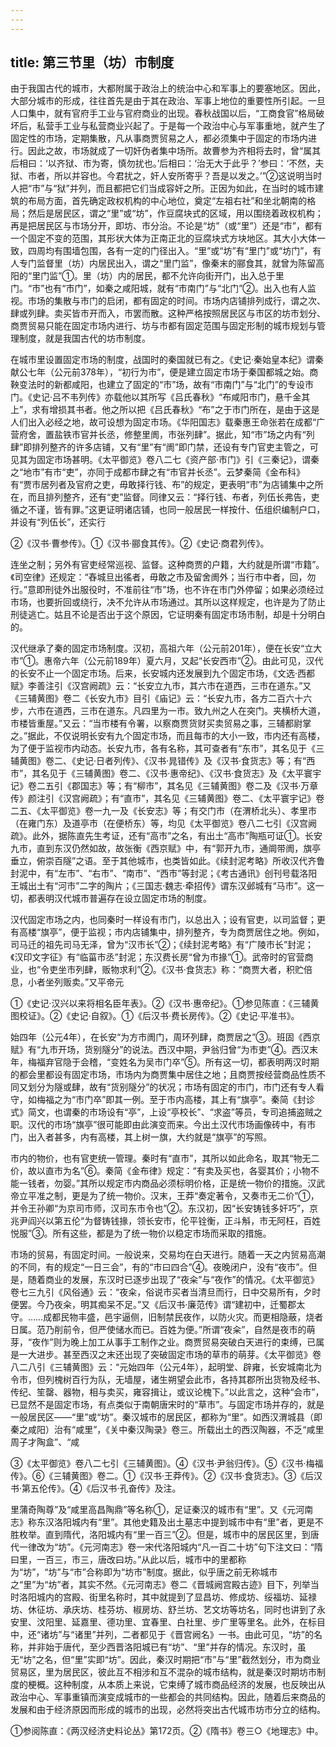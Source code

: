 ```yaml
---
---
---
```

title: 第三节里（坊）市制度
---



由于我国古代的城市，大都附属于政治上的统治中心和军事上的要塞地区。因此，大部分城市的形成，往往首先是由于其在政治、军事上地位的重要性所引起。一旦人口集中，就有官府手工业与官府商业的出现。春秋战国以后，“工商食官”格局破坏后，私营手工业与私营商业兴起了。于是每一个政治中心与军事重地，就产生了固定性的市场，定期集散，凡从事商贾贸易之人，都必须集中于固定的市场内进行。因此之故，市场就成了一切奸伪者集中场所。故曹参为齐相将去时，曾“属其后相曰：‘以齐狱、市为寄，慎勿扰也。’后相曰：‘治无大于此乎？’参曰：‘不然，夫狱、市者，所以并容也。今君扰之，奸人安所寄乎？吾是以发之。’”②这说明当时人把“市”与“狱”并列，而且都把它们当成容奸之所。正因为如此，在当时的城市建筑的布局方面，首先确定政权机构的中心地位，奠定“左祖右社”和坐北朝南的格局；然后是居民区，谓之“里”或“坊”，作豆腐块式的区域，用以围绕着政权机构；再是把居民区与市场分开，即坊、市分治。不论是“坊”（或“里”）还是“市”，都有一个固定不变的范围，其形状大体为正南正北的豆腐块式方块地区。其大小大体一致，四周均有围墙包围，各有一定的门径出入。“里”或“坊”有“里门”或“坊门”，有人专门监督里（坊）内居民出入，谓之“里门监”，像秦末的郦食其，就曾为陈留高阳的“里门监”①。里（坊）内的居民，都不允许向街开门，出入总于里门。“市”也有“市门”，如秦之咸阳城，就有“市南门”与“北门”②。出入也有人监视。市场的集散与市门的启闭，都有固定的时间。市场内店铺排列成行，谓之次、肆或列肆。卖买皆市开而入，市罢而散。这种严格按照居民区与市区的坊市划分、商贾贸易只能在固定市场内进行、坊与市都有固定范围与固定形制的城市规划与管理制度，就是我国古代的坊市制度。

在城市里设置固定市场的制度，战国时的秦国就已有之。《史记·秦始皇本纪》谓秦献公七年（公元前378年），“初行为市”，便是建立固定市场于秦国都城之始。商鞅变法时的新都咸阳，也建立了固定的“市”场，故有“市南门”与“北门”的专设市门。《史记·吕不韦列传》亦载他以其所写《吕氏春秋》“布咸阳市门，悬千金其上”，求有增损其书者。他之所以把《吕氏春秋》“布”之于市门所在，是由于这是人们出入必经之地，故可设想为固定市场。《华阳国志》载秦惠王命张若在成都“广营府舍，置盐铁市官并长丞，修整里阓，市张列肆”。据此，知“市”场之内有“列肆”即排列整齐的许多店铺，又有“里”有“阓”即门禁，还设有专门官吏主管之，可见其为固定市场甚明。《太平御览》卷八二七《资产部·市门》引《三秦记》，谓秦之“地市”有市“吏”，亦同于成都市肆之有“市官并长丞”。云梦秦简《金布科》有“贾市居列者及官府之吏，毋敢择行钱、布”的规定，更表明“市”为店铺集中之所在，而且排列整齐，还有“吏”监督。同律又云：“择行钱、布者，列伍长弗告，吏循之不谨，皆有罪。”这更证明诸店铺，也同一般居民一样按什、伍组织编制户口，并设有“列伍长”，还实行

②《汉书·曹参传》。①《汉书·郦食其传》。②《史记·商君列传》。

连坐之制；另外有官吏经常巡视、监督。这种商贾的户籍，大约就是所谓“市籍”。《司空律》还规定：“舂城旦出徭者，毋敢之市及留舍阓外；当行市中者，回，勿行。”意即刑徒外出服役时，不准前往“市”场，也不许在市门外停留；如果必须经过市场，也要折回或绕行，决不允许从市场通过。其所以这样规定，也许是为了防止刑徒逃亡。姑且不论是否出于这个原因，它证明秦有固定市场市制，却是十分明白的。

汉代继承了秦的固定市场制度。汉初，高祖六年（公元前201年），便在长安“立大市”①。惠帝六年（公元前189年）夏六月，又起“长安西市”②。由此可见，汉代的长安不止一个固定市场。后来，长安城内还发展到九个固定市场，《文选·西都赋》李善注引《汉宫阙疏》云：“长安立九市，其六市在道西，三市在道东。”又《三辅黄图》卷二《长安九市》目引《庙记》云：“长安九市，各方二百六十六步，六市在道西，三市在道东。凡四里为一市。致九州之人在突门。夹横桥大道，市楼皆重屋。”又云：“当市楼有令署，以察商贾货财买卖贸易之事，三辅都尉掌之。”据此，不仅说明长安有九个固定市场，而且每市的大小一致，市内还有高楼，为了便于监视市内动态。长安九市，各有名称，其可查者有“东市”，其名见于《三辅黄图》卷二、《史记·日者列传》、《汉书·晁错传》及《汉书·食货志》等；有“西市”，其名见于《三辅黄图》卷二、《汉书·惠帝纪》、《汉书·食货志》及《太平寰宇记》卷二五引《郡国志》等；有“柳市”，其名见《三辅黄图》卷二及《汉书·万章传》颜注引《汉宫阙疏》；有“直市”，其名见《三辅黄图》卷二、《太平寰宇记》卷二五、《太平御览》卷一九一及《长安志》等；有交门市（在渭桥北头）、孝里市（在雍门东）及道亭市（在便桥东）等，均见《太平御览》卷八二七引《汉宫阙疏》。此外，据陈直先生考证，还有“高市”之名，有出土“高市”陶瓶可证①。长安九市，直到东汉仍然如故，故张衡《西京赋》中，有“郭开九市，通阛带阓，旗亭垂立，俯崇百隧”之语。至于其他城市，也类皆如此。《续封泥考略》所收汉代齐鲁封泥中，有“左市”、“右市”、“南市”、“西市”等封泥；《考古通讯》创刊号载洛阳王城出土有“河市”二字的陶片；《三国志·魏志·牵招传》谓东汉邺城有“马市”。这一切，都表明汉代城市普遍存在设立固定市场的制度。

汉代固定市场之内，也同秦时一样设有市门，以总出入；设有官吏，以司监督；更有高楼“旗亭”，便于监视；市内店铺集中，排列整齐，专为商贾居住之地。例如，司马迁的祖先司马无泽，曾为“汉市长”②；《续封泥考略》有“广陵市长”封泥；《汉印文字征》有“临菑市丞”封泥；东汉费长房“曾为市掾”①。武帝时的官营商业，也“令吏坐市列肆，贩物求利”②。《汉书·食货志》称：“商贾大者，积贮倍息，小者坐列贩卖。”又平帝元

①《史记·汉兴以来将相名臣年表》。②《汉书·惠帝纪》。①参见陈直：《三辅黄图校证》。②《史记·自叙》。①《后汉书·费长房传》。②《史记·平准书》。

始四年（公元4年），在长安“为方市阓门，周环列肆，商贾居之”③。班固《西京赋》有“九市开场，货别隧分”的说法。西汉中期，尹翁归曾“为市吏”④。西汉末年，梅福弃官隐于会稽，“变姓名为吴市门卒”⑤。所有这一切，都表明两汉时期的都会里都设有固定市场，市场内为商贾集中居住之地；且商贾按经营商品性质不同又划分为隧或肆，故有“货别隧分”的状况；市场有固定的市门，市门还有专人看守，如梅福之为“市门卒”即其一例。至于市内高楼，其上有“旗亭”。秦简《封诊式》简文，也谓秦的市场设有“亭”，上设“亭校长”、“求盗”等员，专司追捕盗贼之职。汉代的市场“旗亭”很可能即由此演变而来。今出土汉代市场画像砖中，有市门，出入者甚多，内有高楼，其上树一旗，大约就是“旗亭”的写照。

市内的物价，也有官吏统一管理。秦时有“直市”，其所以如此命名，取其“物无二价，故以直市为名”⑥。秦简《金布律》规定：“有卖及买也，各婴其价；小物不能一钱者，勿婴。”其所以规定市内商品必须标明价格，正是统一物价的措施。汉武帝立平准之制，更是为了统一物价。汉末，王莽“奏定著令，又奏市无二价”①，并令王孙卿“为京司市师，汉司东市令也”②。东汉初，因“长安铸钱多奸巧”，京兆尹阎兴以第五伦“为督铸钱掾，领长安市，伦平铨衡，正斗斛，市无阿枉，百姓悦服”③。所有这些，都是为了统一物价以稳定市场而采取的措施。

市场的贸易，有固定时间。一般说来，交易均在白天进行。随着一天之内贸易高潮的不同，有的规定“一日三会”，有的“市曰四合”④。夜晚闭户，没有“夜市”。但是，随着商业的发展，东汉时已逐步出现了“夜籴”与“夜作”的情况。《太平御览》卷七三九引《风俗通》云：“夜籴，俗说市买者当清旦而行，日中交易所有，夕时便罢。今乃夜籴，明其痴呆不足。”又《后汉书·廉范传》谓“建初中，迁蜀郡太守。……成都民物丰盛，邑宇逼侧，旧制禁民夜作，以防火灾。而更相隐蔽，烧者日属。范乃削前令，但严使储水而已。百姓为便。”所谓“夜籴”，自然是夜市的萌芽，“夜作”则为晚上加工从事手工制作之业。商贾贸易突破白天进行的束缚，已属是一大进步。甚至西汉之末还出现了突破固定市场的草市的萌芽。《太平御览》卷八二八引《三辅黄图》云：“元始四年（公元4年），起明堂、辟雍，长安城南北为令市，但列槐树百行为队，无墙屋，诸生朔望会此市，各持其郡所出货物及经书、传纪、笙罄、器物，相与卖买，雍容揖让，或议论槐下。”以此言之，这种“会市”，已显然不是固定市场，有点类似于南朝唐宋时的“草市”。与固定市场并存的，就是一般居民区——“里”或“坊”。秦汉城市的居民区，都称为“里”。如西汉渭城县（即秦之咸阳）治有“咸里”，《关中秦汉陶录》卷三。所载出土的西汉陶器，不乏“咸里周子才陶盒”、“咸

③《太平御览》卷八二七引《三辅黄图》。④《汉书·尹翁归传》。⑤《汉书·梅福传》。⑥《三辅黄图》卷二。①《汉书·王莽传》。②《汉书·食货志》。③《后汉书·第五伦传》。④《后汉书·孔奋传》及注。

里蒲奇陶尊”及“咸里高昌陶鼎”等名称①，足证秦汉的城市有“里”。又《元河南志》称东汉洛阳城内有“里”。其他史籍及出土墓志中提到城市中有“里”者，更是不胜枚举。直到隋代，洛阳城内有“里一百三”②。但是，城市中的居民区里，到唐代一律改为“坊”。《元河南志》卷一宋代洛阳城内“凡一百二十坊”句下注文曰：“隋曰里，一百三，市三，唐改曰坊。”从此以后，城市中的里都称为“坊”，“坊”与“市”合称即为“坊市”制度。据此，似乎唐之前无称城市之“里”为“坊”者，其实不然。《元河南志》卷二《晋城阙宫殿古迹》目下，列举当时洛阳城内的宫殿、街里名称时，其中就提到了显昌坊、修成坊、绥福坊、延禄坊、休征坊、承庆坊、桂芬坊、椒房坊、舒兰坊、艺文坊等坊名，同时也讲到了永安里、汶阳里、延嘉里、德功里、宜春里、白社里、步广里等里名。此外，在标目中，还“诸坊”与“诸里”并列，二者都见于《晋宫阙名》一书。由此可见，“坊”的名称，并非始于唐代，至少西晋洛阳城已有“坊”、“里”并存的情况。东汉时，虽无“坊”之名，但“里”实即“坊”。因此，秦汉时期把“市”与“里”截然划分，市为商业贸易区，里为居民区，彼此互不相涉和互不混杂的城市结构，就是秦汉时期坊市制度的梗概。这种制度，从本质上来说，它束缚了城市商品经济的发展，也反映出从政治中心、军事重镇而演变成城市的一些都会的共同结构。因此，随着后来商品的发展和由于经济原因而形成的城市的出现，必然将突出古代城市坊市分立的结构。

①参阅陈直：《两汉经济史料论丛》第172页。②《隋书》卷三○《地理志》中。